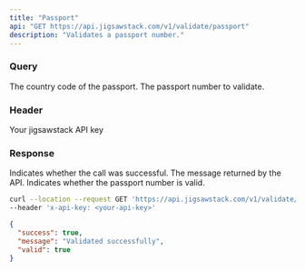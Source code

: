 ```yaml
---
title: "Passport"
api: "GET https://api.jigsawstack.com/v1/validate/passport"
description: "Validates a passport number."
---
```


### Query

<ParamField query="country_code" type="string" required>
  The country code of the passport.
</ParamField>

<ParamField query="passport_number" type="string" required>
  The passport number to validate.
</ParamField>

### Header

<ParamField header="x-api-key" type="string" required>
  Your jigsawstack API key
</ParamField>

### Response

<ResponseField name="success" type="boolean">
  Indicates whether the call was successful.
</ResponseField>

<ResponseField name="message" type="string">
  The message returned by the API.
</ResponseField>

<ResponseField name="valid" type="boolean">
  Indicates whether the passport number is valid.
</ResponseField>

<RequestExample>

```bash Example Request
curl --location --request GET 'https://api.jigsawstack.com/v1/validate/passport' \
--header 'x-api-key: <your-api-key>'
```

</RequestExample>

<ResponseExample>

```json Response
{
  "success": true,
  "message": "Validated successfully",
  "valid": true
}
```

</ResponseExample>
